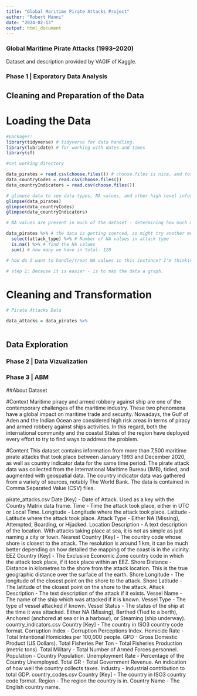 ```yaml
---
title: "Global Maritime Pirate Attacks Project"
author: "Robert Manni"
date: "2024-02-13"
output: html_document
---
```


### Global Maritime Pirate Attacks (1993–2020)

Dataset and description provided by VAGIF of Kaggle. 

### Phase 1 | Exporatory Data Analysis

## Cleaning and Preparation of the Data

# Loading the Data

```r
#packages:
library(tidyverse) # tidyverse for data handling.
library(lubridate) # for working with dates and times
library(sf)

#set working directory

data_pirates = read.csv(choose.files()) # choose.files is nice, and for some reason it's not grabbing the files in the working directory anyway.
data_countryCodes = read.csv(choose.files())
data_countryIndicators = read.csv(choose.files())

# glimpse data to see data types, NA values, and other high level information
glimpse(data_pirates)
glimpse(data_countryCodes)
glimpse(data_countryIndicators)

# NA values are present in much of the dataset - determining how much may be helpful for more specific observations. 

data_pirates %>% # the data is getting coerced, so might try another method
  select(attack_type) %>% # Number of NA values in attack type
  is.na() %>% # find the NA values
  sum() # how many we have in total: 120

# how do I want to handle/treat NA values in this instance? I'm thinking for analyzing attack by vessel and location, KNN would be a sufficient model as I don't believe this has a linear relationship and there will be value in classification of vessels. 

# step 1: Because it is easier - is to map the data a graph. 

```

# Cleaning and Transformation

```r
# Pirate Attacks Data

data_attacks = data_pirates %>% 
  

```


## Data Exploration 

### Phase 2 | Data Vizualization 

### Phase 3 | ABM

##About Dataset

#Context
Maritime piracy and armed robbery against ship are one of the contemporary challenges of the maritime industry. These two phenomena have a global impact on maritime trade and security.
Nowadays, the Gulf of Aden and the Indian Ocean are considered high risk areas in terms of piracy and armed robbery against ships activities. In this regard, both the international community and the coastal States of the region have deployed every effort to try to find ways to address the problem.

#Content
This dataset contains information from more than 7,500 maritime pirate attacks that took place between January 1993 and December 2020, as well as country indicator data for the same time period. The pirate attack data was collected from the International Maritime Bureau (IMB), tidied, and augmented with geospatial data. The country indicator data was gathered from a variety of sources, notably The World Bank. The data is contained in Comma Separated Value (CSV) files.

pirate_attacks.csv
Date [Key] - Date of Attack. Used as a key with the Country Matrix data frame.
Time - Time the attack took place, either in UTC or Local Time.
Longitude - Longitude where the attack took place.
Latitude - Latitude where the attack took place.
Attack Type - Either NA (Missing), Attempted, Boarding, or Hijacked.
Location Description - A text description of the location. With attacks taking place at sea, it is not as simple as just naming a city or town.
Nearest Country [Key] - The country code whose shore is closest to the attack. The resolution is around 1 km, it can be much better depending on how detailed the mapping of the coast is in the vicinity.
EEZ Country [Key] - The Exclusive Economic Zone country code in which the attack took place, if it took place within an EEZ.
Shore Distance - Distance in kilometres to the shore from the attack location. This is the true geographic distance over the surface of the earth.
Shore Longitude - The longitude of the closest point on the shore to the attack.
Shore Latitude - The latitude of the closest point on the shore to the attack.
Attack Description - The text description of the attack if it exists.
Vessel Name - The name of the ship which was attacked if it is known.
Vessel Type - The type of vessel attacked if known.
Vessel Status - The status of the ship at the time it was attacked. Either NA (Missing), Berthed (Tied to a berth), Anchored (anchored at sea or in a harbour), or Steaming (ship underway).
country_indicators.csv
Country [Key] - The country in ISO3 country code format.
Corruption Index - Corruption Perceptions Index.
Homicide Rate - Total Intentional Homicides per 100,000 people.
GPD - Gross Domestic Product (US Dollars).
Total Fisheries Per Ton - Total Fisheries Production (metric tons).
Total Military - Total Number of Armed Forces personnel.
Population - Country Population.
Unemployment Rate - Percentage of the Country Unemployed.
Total GR - Total Government Revenue. An indication of how well the country collects taxes.
Industry - Industrial contribution to total GDP.
country_codes.csv
Country [Key] - The country in ISO3 country code format.
Region - The region the country is in.
Country Name - The English country name.
